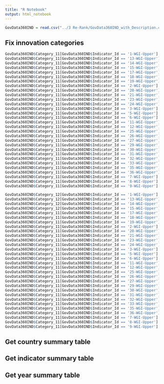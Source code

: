 ```yaml
---
title: "R Notebook"
output: html_notebook
---
```


```r
GovData360IND = read.csv("../3 Re-Rank/GovData360IND_with_Description.csv",sep=",", header=TRUE)
```


## Fix innovation categories
```r
GovData360IND$Category_11[GovData360IND$Indicator_Id == '1-WGI-Upper'] = 'Absence of Corruption'
GovData360IND$Category_11[GovData360IND$Indicator_Id == '13-WGI-Upper'] = 'General Governance'
GovData360IND$Category_11[GovData360IND$Indicator_Id == '14-WGI-Upper'] = 'General Governance'
GovData360IND$Category_11[GovData360IND$Indicator_Id == '15-WGI-Upper'] = 'General Governance'
GovData360IND$Category_11[GovData360IND$Indicator_Id == '17-WGI-Upper'] = 'General Governance'
GovData360IND$Category_11[GovData360IND$Indicator_Id == '18-WGI-Upper'] = 'General Governance'
GovData360IND$Category_11[GovData360IND$Indicator_Id == '19-WGI-Upper'] = 'General Governance'
GovData360IND$Category_11[GovData360IND$Indicator_Id == '2-WGI-Upper'] = 'Absence of Corruption'
GovData360IND$Category_11[GovData360IND$Indicator_Id == '20-WGI-Upper'] = 'General Governance'
GovData360IND$Category_11[GovData360IND$Indicator_Id == '21-WGI-Upper'] = 'General Governance'
GovData360IND$Category_11[GovData360IND$Indicator_Id == '23-WGI-Upper'] = 'General Governance'
GovData360IND$Category_11[GovData360IND$Indicator_Id == '24-WGI-Upper'] = 'General Governance'
GovData360IND$Category_11[GovData360IND$Indicator_Id == '3-WGI-Upper'] = 'Absence of Corruption'
GovData360IND$Category_11[GovData360IND$Indicator_Id == '5-WGI-Upper'] = 'Absence of Corruption'
GovData360IND$Category_11[GovData360IND$Indicator_Id == '6-WGI-Upper'] = 'Absence of Corruption'
GovData360IND$Category_11[GovData360IND$Indicator_Id == '11-WGI-Upper'] = 'Checks and Balances'
GovData360IND$Category_11[GovData360IND$Indicator_Id == '12-WGI-Upper'] = 'Checks and Balances'
GovData360IND$Category_11[GovData360IND$Indicator_Id == '25-WGI-Upper'] = 'Citizen Engagement'
GovData360IND$Category_11[GovData360IND$Indicator_Id == '26-WGI-Upper'] = 'Citizen Engagement'
GovData360IND$Category_11[GovData360IND$Indicator_Id == '27-WGI-Upper'] = 'Citizen Engagement'
GovData360IND$Category_11[GovData360IND$Indicator_Id == '29-WGI-Upper'] = 'Citizen Engagement'
GovData360IND$Category_11[GovData360IND$Indicator_Id == '30-WGI-Upper'] = 'Citizen Engagement'
GovData360IND$Category_11[GovData360IND$Indicator_Id == '31-WGI-Upper'] = 'Citizen Engagement'
GovData360IND$Category_11[GovData360IND$Indicator_Id == '32-WGI-Upper'] = 'Citizen Engagement'
GovData360IND$Category_11[GovData360IND$Indicator_Id == '33-WGI-Upper'] = 'Citizen Engagement'
GovData360IND$Category_11[GovData360IND$Indicator_Id == '35-WGI-Upper'] = 'Citizen Engagement'
GovData360IND$Category_11[GovData360IND$Indicator_Id == '36-WGI-Upper'] = 'Citizen Engagement'
GovData360IND$Category_11[GovData360IND$Indicator_Id == '7-WGI-Upper'] = 'Checks and Balances'
GovData360IND$Category_11[GovData360IND$Indicator_Id == '8-WGI-Upper'] = 'Checks and Balances'
GovData360IND$Category_11[GovData360IND$Indicator_Id == '9-WGI-Upper'] = 'Checks and Balances'

GovData360IND$Category_12[GovData360IND$Indicator_Id == '1-WGI-Upper'] = ''
GovData360IND$Category_12[GovData360IND$Indicator_Id == '13-WGI-Upper'] = ''
GovData360IND$Category_12[GovData360IND$Indicator_Id == '14-WGI-Upper'] = ''
GovData360IND$Category_12[GovData360IND$Indicator_Id == '15-WGI-Upper'] = ''
GovData360IND$Category_11[GovData360IND$Indicator_Id == '17-WGI-Upper'] = ''
GovData360IND$Category_11[GovData360IND$Indicator_Id == '18-WGI-Upper'] = ''
GovData360IND$Category_11[GovData360IND$Indicator_Id == '19-WGI-Upper'] = 'GeoeralGovernance'
GovData360IND$Category_11[GovData360IND$Indicator_Id == '2-WGI-Upper'] = 'Absence of Corruption'
GovData360IND$Category_11[GovData360IND$Indicator_Id == '20-WGI-Upper'] = 'General Governance'
GovData360IND$Category_11[GovData360IND$Indicator_Id == '21-WGI-Upper'] = 'General Governance'
GovData360IND$Category_11[GovData360IND$Indicator_Id == '23-WGI-Upper'] = 'General Governance'
GovData360IND$Category_11[GovData360IND$Indicator_Id == '24-WGI-Upper'] = 'General Governance'
GovData360IND$Category_11[GovData360IND$Indicator_Id == '3-WGI-Upper'] = 'Absence of Corruption'
GovData360IND$Category_11[GovData360IND$Indicator_Id == '5-WGI-Upper'] = 'Absence of Corruption'
GovData360IND$Category_11[GovData360IND$Indicator_Id == '6-WGI-Upper'] = 'Absence of Corruption'
GovData360IND$Category_11[GovData360IND$Indicator_Id == '11-WGI-Upper'] = 'Checks and Balances'
GovData360IND$Category_11[GovData360IND$Indicator_Id == '12-WGI-Upper'] = 'Checks and Balances'
GovData360IND$Category_11[GovData360IND$Indicator_Id == '25-WGI-Upper'] = 'Citizen Engagement'
GovData360IND$Category_11[GovData360IND$Indicator_Id == '26-WGI-Upper'] = 'Citizen Engagement'
GovData360IND$Category_11[GovData360IND$Indicator_Id == '27-WGI-Upper'] = 'Citizen Engagement'
GovData360IND$Category_11[GovData360IND$Indicator_Id == '29-WGI-Upper'] = 'Citizen Engagement'
GovData360IND$Category_11[GovData360IND$Indicator_Id == '30-WGI-Upper'] = 'Citizen Engagement'
GovData360IND$Category_11[GovData360IND$Indicator_Id == '31-WGI-Upper'] = 'Citizen Engagement'
GovData360IND$Category_11[GovData360IND$Indicator_Id == '32-WGI-Upper'] = 'Citizen Engagement'
GovData360IND$Category_11[GovData360IND$Indicator_Id == '33-WGI-Upper'] = 'Citizen Engagement'
GovData360IND$Category_11[GovData360IND$Indicator_Id == '35-WGI-Upper'] = 'Citizen Engagement'
GovData360IND$Category_11[GovData360IND$Indicator_Id == '36-WGI-Upper'] = 'Citizen Engagement'
GovData360IND$Category_11[GovData360IND$Indicator_Id == '7-WGI-Upper'] = 'Checks and Balances'
GovData360IND$Category_11[GovData360IND$Indicator_Id == '8-WGI-Upper'] = 'Checks and Balances'
GovData360IND$Category_11[GovData360IND$Indicator_Id == '9-WGI-Upper'] = 'Checks and Balances'
```


## Get country summary table


## Get indicator summary table


## Get year summary table